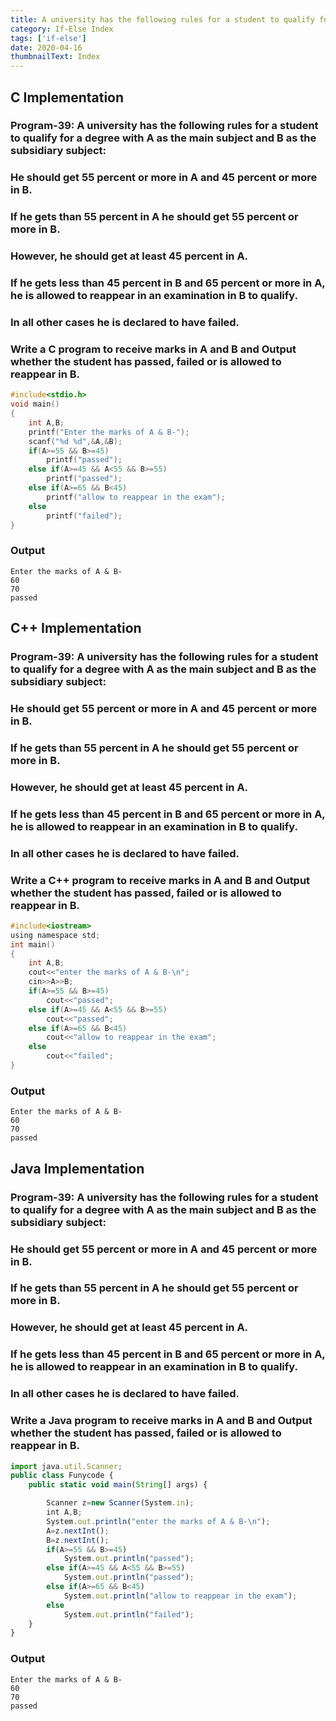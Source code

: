 ```yaml
---
title: A university has the following rules for a student to qualify for a degree with A as the main subject and B as the subsidiary subject: He should get 55 percent or more in A and 45 percent or more in B. −If he gets than 55 percent in A he should get 55 percent or more in B. However, he should get at least 45 percent in A. −If he gets less than 45 percent in B and 65 percent or more in A he is allowed to reappear in an examination in B to qualify. −In all other cases he is declared to have failed. Write a program to receive marks in A and B and Output whether the student has passed, failed or is allowed to reappear in B.
category: If-Else Index
tags: ['if-else']
date: 2020-04-16
thumbnailText: Index
---
```


## C Implementation
### Program-39: A university has the following rules for a student to qualify for a degree with A as the main subject and B as the subsidiary subject:

### He should get 55 percent or more in A and 45 percent or more in B.
### If he gets than 55 percent in A he should get 55 percent or more in B.
### However, he should get at least 45 percent in A.
### If he gets less than 45 percent in B and 65 percent or more in A, he is allowed to reappear in an examination in B to qualify.
### In all other cases he is declared to have failed.
### Write a C program to receive marks in A and B and Output whether the student has passed, failed or is allowed to reappear in B.
```c
#include<stdio.h>
void main()
{
    int A,B;
    printf("Enter the marks of A & B-");
    scanf("%d %d",&A,&B);
    if(A>=55 && B>=45)
        printf("passed");
    else if(A>=45 && A<55 && B>=55)
        printf("passed");
    else if(A>=65 && B<45)
        printf("allow to reappear in the exam");
    else
        printf("failed");
}
```
### Output
```
Enter the marks of A & B-
60
70
passed
```

## C++ Implementation
### Program-39: A university has the following rules for a student to qualify for a degree with A as the main subject and B as the subsidiary subject:

### He should get 55 percent or more in A and 45 percent or more in B.
### If he gets than 55 percent in A he should get 55 percent or more in B.
### However, he should get at least 45 percent in A.
### If he gets less than 45 percent in B and 65 percent or more in A, he is allowed to reappear in an examination in B to qualify.
### In all other cases he is declared to have failed.
### Write a C++ program to receive marks in A and B and Output whether the student has passed, failed or is allowed to reappear in B.

```c
#include<iostream>
using namespace std;
int main()
{
    int A,B;
    cout<<"enter the marks of A & B-\n";
    cin>>A>>B;
    if(A>=55 && B>=45)
        cout<<"passed";
    else if(A>=45 && A<55 && B>=55)
        cout<<"passed";
    else if(A>=65 && B<45)
        cout<<"allow to reappear in the exam";
    else
        cout<<"failed";
}
```
### Output
```
Enter the marks of A & B-
60
70
passed
```

## Java Implementation
### Program-39: A university has the following rules for a student to qualify for a degree with A as the main subject and B as the subsidiary subject:

### He should get 55 percent or more in A and 45 percent or more in B.
### If he gets than 55 percent in A he should get 55 percent or more in B.
### However, he should get at least 45 percent in A.
### If he gets less than 45 percent in B and 65 percent or more in A, he is allowed to reappear in an examination in B to qualify.
### In all other cases he is declared to have failed.
### Write a Java program to receive marks in A and B and Output whether the student has passed, failed or is allowed to reappear in B.

```js
import java.util.Scanner;
public class Funycode {
    public static void main(String[] args) {

        Scanner z=new Scanner(System.in);
        int A,B;
        System.out.println("enter the marks of A & B-\n");
        A=z.nextInt();
        B=z.nextInt();
        if(A>=55 && B>=45)
            System.out.println("passed");
        else if(A>=45 && A<55 && B>=55)
            System.out.println("passed");
        else if(A>=65 && B<45)
            System.out.println("allow to reappear in the exam");
        else
            System.out.println("failed");
    }
}
```
### Output
```
Enter the marks of A & B-
60
70
passed
```
